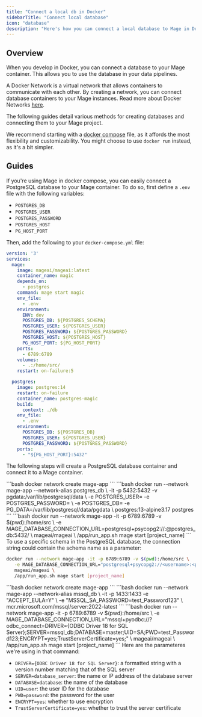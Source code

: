 ```yaml
---
title: "Connect a local db in Docker"
sidebarTitle: "Connect local database"
icon: "database"
description: "Here's how you can connect a local database to Mage in Docker for development."
---
```


## Overview

When you develop in Docker, you can connect a database to your Mage container. This allows you to use the database in your data pipelines.

A Docker Network is a virtual network that allows containers to communicate with each other.
By creating a network, you can connect database containers to your Mage instances.
Read more about Docker Networks [here](https://docs.docker.com/network/).

The following guides detail various methods for creating databases and connecting them to your Mage project.

We recommend starting with a [docker compose](https://docs.docker.com/compose/) file, as it affords the most flexibility and customizability. You might
choose to use `docker run` instead, as it's a bit simpler.

## Guides

<AccordionGroup>
<Accordion title="PostgreSQL - Docker compose" icon="docker">

If you're using Mage in docker compose, you can easily connect a PostgreSQL database to your Mage container. To do so, first define a `.env` file with the following variables:

- `POSTGRES_DB`
- `POSTGRES_USER`
- `POSTGRES_PASSWORD`
- `POSTGRES_HOST`
- `PG_HOST_PORT`

Then, add the following to your `docker-compose.yml` file:

```yaml
version: '3'
services:
  mage:
    image: mageai/mageai:latest
    container_name: magic
    depends_on:
      - postgres
    command: mage start magic
    env_file:
      - .env
    environment:
      ENV: dev
      POSTGRES_DB: ${POSTGRES_SCHEMA}
      POSTGRES_USER: ${POSTGRES_USER}
      POSTGRES_PASSWORD: ${POSTGRES_PASSWORD}
      POSTGRES_HOST: ${POSTGRES_HOST}
      PG_HOST_PORT: ${PG_HOST_PORT}
    ports:
      - 6789:6789
    volumes:
      - .:/home/src/
    restart: on-failure:5

  postgres:
    image: postgres:14
    restart: on-failure
    container_name: postgres-magic
    build:
      context: ./db
    env_file:
      - .env
    environment:
      POSTGRES_DB: ${POSTGRES_DB}
      POSTGRES_USER: ${POSTGRES_USER}
      POSTGRES_PASSWORD: ${POSTGRES_PASSWORD}
    ports:
      - "${PG_HOST_PORT}:5432"
```
</Accordion>
<Accordion title="PostgreSQL - Docker run" icon="elephant">

The following steps will create a PostgreSQL database container and connect it to a Mage container.

<Steps>
<Step title="Create Docker network">
  ```bash
   docker network create mage-app
   ```
</Step>
<Step title="Start PostgreSQL Docker container">
   ```bash
   docker run --network mage-app --network-alias postgres_db \
      -it -p 5432:5432 -v pgdata:/var/lib/postgresql/data \
      -e POSTGRES_USER=<username> -e POSTGRES_PASSWORD=<password> \
      -e POSTGRES_DB=<database> -e PG_DATA=/var/lib/postgresql/data/pgdata \
      postgres:13-alpine3.17 postgres
   ```
</Step>
<Step title="Launch Mage with `MAGE_DATABASE_CONNECTION_URL`">
```bash
   docker run --network mage-app -it -p 6789:6789 -v $(pwd):/home/src \
      -e MAGE_DATABASE_CONNECTION_URL=postgresql+psycopg2://<username>:<password>@postgres_db:5432/<database> \
      mageai/mageai \
      /app/run_app.sh mage start [project_name]
   ```
   To use a specific schema in the PostgreSQL database, the connection string could contain the schema name as a parameter:

   ```bash
   docker run --network mage-app -it -p 6789:6789 -v $(pwd):/home/src \
      -e MAGE_DATABASE_CONNECTION_URL="postgresql+psycopg2://<username>:<password>@postgres_db:5432/<database>?options=-c%%20search_path%%3D<schema_name>" \
      mageai/mageai \
      /app/run_app.sh mage start [project_name]
   ```
</Step>
</Steps>
</Accordion>
<Accordion title="MSSQL - Docker run" icon="microsoft">
<Steps>
<Step title="Create Docker network">
  ```bash
   docker network create mage-app
   ```
</Step>
<Step title="Start MSSQL Docker container">
   ```bash
   docker run --network mage-app --network-alias mssql_db \
   -it -p 1433:1433 -e "ACCEPT_EULA=Y" \
   -e "MSSQL_SA_PASSWORD=test_Password123" \
   mcr.microsoft.com/mssql/server:2022-latest
   ```
</Step>
<Step title="Launch Mage with `MAGE_DATABASE_CONNECTION_URL`">
```bash
   docker run --network mage-app -it -p 6789:6789 -v $(pwd):/home/src \
   -e MAGE_DATABASE_CONNECTION_URL="mssql+pyodbc://?odbc_connect=DRIVER={ODBC Driver 18 for SQL Server};SERVER=mssql_db;DATABASE=master;UID=SA;PWD=test_Password123;ENCRYPT=yes;TrustServerCertificate=yes;" \
   mageai/mageai \
   /app/run_app.sh mage start [project_name]
   ```
   Here are the parameteres we're using in that command:

   * `DRIVER={ODBC Driver 18 for SQL Server}`: a formatted string with a version number matching that of the SQL server
   * `SERVER=database_server`: the name or IP address of the database server
   * `DATABASE=database`: the name of the database
   * `UID=user`: the user ID for the database
   * `PWD=password`: the password for the user
   * `ENCRYPT=yes`: whether to use encryption
   * `TrustServerCertificate=yes`: whether to trust the server certificate
</Step>
</Steps>
</Accordion>
</AccordionGroup>
